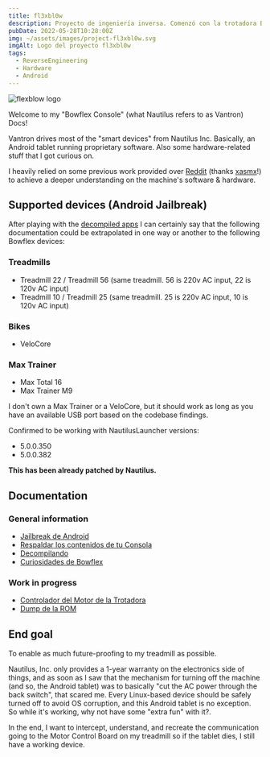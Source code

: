```yaml
---
title: fl3xbl0w
description: Proyecto de ingeniería inversa. Comenzó con la trotadora Bowflex Treadmill 22 pero terminó generalizándose para cualquier máquina con Android vendida por Nautilus Inc. (Nautilus, Bowflex, Schwinn).
pubDate: 2022-05-28T10:28:00Z
img: ~/assets/images/project-fl3xbl0w.svg
imgAlt: Logo del proyecto fl3xbl0w
tags:
  - ReverseEngineering
  - Hardware
  - Android
---
```


<Image src={HeaderImage} alt="flexblow logo" format="webp" width={800} />

Welcome to my "Bowflex Console" (what Nautilus refers to as Vantron) Docs!

Vantron drives most of the "smart devices" from Nautilus Inc. Basically, an Android tablet running proprietary software. Also some hardware-related stuff that I got curious on.
  
I heavily relied on some previous work provided over [Reddit](https://www.reddit.com/r/Bowflex/comments/mi8wdo/unlocking_bowflex_velocore/) (thanks [xasmx](https://www.reddit.com/user/xasmx/)!) to achieve a deeper understanding on the machine's software & hardware.
  
## Supported devices (Android Jailbreak)

After playing with the <a href="/es/projects/fl3xbl0w/decompiling" target="_self">decompiled apps</a> I can certainly say that the following documentation could be extrapolated in one way or another to the following Bowflex devices:

### Treadmills

- Treadmill 22 / Treadmill 56 (same treadmill. 56 is 220v AC input, 22 is 120v AC input)
- Treadmill 10 / Treadmill 25 (same treadmill. 25 is 220v AC input, 10 is 120v AC input)

### Bikes

- VeloCore

### Max Trainer

- Max Total 16
- Max Trainer M9

I don't own a Max Trainer or a VeloCore, but it should work as long as you have an available USB port based on the codebase findings.

Confirmed to be working with NautilusLauncher versions:

- 5.0.0.350
- 5.0.0.382

**This has been already patched by Nautilus.**

## Documentation

### General information

- <a href="/es/projects/fl3xbl0w/jailbreak" target="_self">Jailbreak de Android</a>
- <a href="/es/projects/fl3xbl0w/backup" target="_self">Respaldar los contenidos de tu Consola</a>
- <a href="/es/projects/fl3xbl0w/decompiling" target="_self">Decompilando</a>
- <a href="/es/projects/fl3xbl0w/quirks" target="_self">Curiosidades de Bowflex</a>

### Work in progress

- <a href="/es/projects/fl3xbl0w/treadmotor" target="_self">Controlador del Motor de la Trotadora</a>
- <a href="/es/projects/fl3xbl0w/romdump" target="_self">Dump de la ROM</a>

## End goal

To enable as much future-proofing to my treadmill as possible.

Nautilus, Inc. only provides a 1-year warranty on the electronics side of things, and as soon as I saw that the mechanism for turning off the machine (and so, the Android tablet) was to basically "cut the AC power through the back switch", that scared me. Every Linux-based device should be safely turned off to avoid OS corruption, and this Android tablet is no exception. So while it's working, why not have some "extra fun" with it?.

In the end, I want to intercept, understand, and recreate the communication going to the Motor Control Board on my treadmill so if the tablet dies, I still have a working device.

